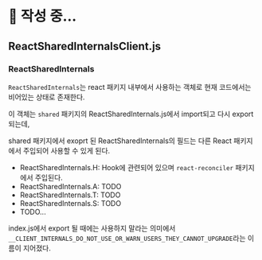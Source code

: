 # 📝 작성 중...

## ReactSharedInternalsClient.js

### ReactSharedInternals

`ReactSharedInternals`는 react 패키지 내부에서 사용하는 객체로 현재 코드에서는 비어있는 상태로 존재한다.

이 객체는 `shared` 패키지의 ReactSharedInternals.js에서 import되고 다시 export되는데,

shared 패키지에서 exoprt 된 ReactSharedInternals의 필드는 다른 React 패키지에서 주입되어 사용할 수 있게 된다.

- ReactSharedInternals.H: Hook에 관련되어 있으며 `react-reconciler` 패키지에서 주입된다.
- ReactSharedInternals.A: TODO
- ReactSharedInternals.T: TODO
- ReactSharedInternals.S: TODO
- TODO...

index.js에서 export 될 때에는 사용하지 말라는 의미에서 `__CLIENT_INTERNALS_DO_NOT_USE_OR_WARN_USERS_THEY_CANNOT_UPGRADE`라는 이름이 지어졌다.
